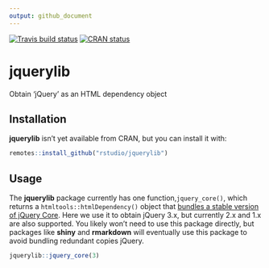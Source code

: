 ```yaml
---
output: github_document
---
```


<!-- badges: start -->
[![Travis build status](https://travis-ci.org/rstudio/jquerylib.svg?branch=master)](https://travis-ci.org/rstudio/jquerylib)
[![CRAN status](https://www.r-pkg.org/badges/version/jquerylib)](https://CRAN.R-project.org/package=jquerylib)
<!-- badges: end -->

# jquerylib

Obtain 'jQuery' as an HTML dependency object

## Installation

**jquerylib** isn't yet available from CRAN, but you can install it with:

```r
remotes::install_github("rstudio/jquerylib")
```

## Usage

The **jquerylib** package currently has one function,`jquery_core()`, which returns a `htmltools::htmlDependency()` object that [bundles a stable version of jQuery Core](https://code.jquery.com/). Here we use it to obtain jQuery 3.x, but currently 2.x and 1.x are also supported. You likely won't need to use this package directly, but packages like **shiny** and **rmarkdown** will eventually use this package to avoid bundling redundant copies jQuery.

```r
jquerylib::jquery_core(3)
```
